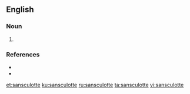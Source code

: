 ==English==
===Noun===
{{en-noun}}
 
# {{alternative form of|sans-culotte|lang=en}}

===References===
* {{R:Webster NCD 1967}}
* {{R:NPLarousse}}

[[et:sansculotte]]
[[ku:sansculotte]]
[[ru:sansculotte]]
[[ta:sansculotte]]
[[vi:sansculotte]]